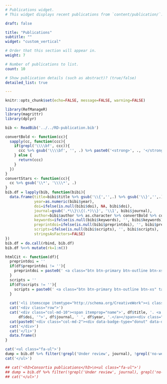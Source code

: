 ```yaml
---
# Publications widget.
# This widget displays recent publications from `content/publication/`.

draft: false

title: "Publications"
subtitle: ""
widget: "custom_vertical"

# Order that this section will appear in.
weight: 7

# Number of publications to list.
count: 10

# Show publication details (such as abstract)? (true/false)
detailed_list: true

---
```


```r
knitr::opts_chunk$set(echo=FALSE, message=FALSE, warning=FALSE)
```


```r
library(RefManageR)
library(magrittr)
library(dplyr)

bib <- ReadBib('../../RD-publication.bib')

convertBold <- function(cc){
  sapply(cc, function(ccc){
    if(grepl('\\\\bf', ccc)){
      ccc %>% gsub('\\\\bf', '', .) %>% paste0('<strong>', ., '</strong>') %>% return
    } else {
      return(ccc)
    }
  })
}
convertStars <- function(cc){
  cc %>% gsub('\\*', '\\\\*', .)
}
bib.df = lapply(bib, function(bibi){
  data.frame(title=bibi$title %>% gsub('\\{','',.) %>% gsub('\\}','',.),
             year=as.numeric(bibi$year),
             doi=ifelse(is.null(bibi$doi), NA, bibi$doi),
             journal=gsub('.*\\}\\{(.*)\\}', '\\1', bibi$journal),
             author=bibi$author %>% as.character %>% convertBold %>% convertStars %>% paste(collapse=', '),
             keywords=ifelse(is.null(bibi$keywords), '', bibi$keywords),
             preprintdoi=ifelse(is.null(bibi$preprintdoi), '', bibi$preprintdoi),
             scripts=ifelse(is.null(bibi$scripts), '', bibi$scripts),
             stringsAsFactors=FALSE)
})
bib.df = do.call(rbind, bib.df)
bib.df %<>% mutate(rk=1:n())
```

```r
htmlCit <- function(df){
  preprintdoi = ''
  if(df$preprintdoi != ''){
    preprintdoi = paste0(' <a class="btn btn-primary btn-outline btn-xs" target=\"_blank\" href="https://doi.org/', df$preprintdoi, '">Preprint</a>')
  }
  scripts = ''
  if(df$scripts != ''){
    scripts = paste0(' <a class="btn btn-primary btn-outline btn-xs" target=\"_blank\" href="', df$scripts, '">Data/Code</a>')
  }
  
  cat('<li itemscope itemtype="http://schema.org/CreativeWork"><i class="fa-li fa fa-file-text-o" aria-hidden="true"></i>')
  cat('<div class="row">')
  cat('<div class="col-md-10"><span itemprop="name">', df$title, '. <a target=\"_blank\" href="https://doi.org/',
      df$doi, '">', df$journal, ' ', df$year, '.</a></span><div class="authorpub">', df$author, '</div>', preprintdoi, scripts, '</div>', sep='')
  cat(paste0('<div class="col-md-2"><div data-badge-type="donut" data-doi="',df$doi,'" data-hide-no-mentions="true" data-hide-less-than="1" class="altmetric-embed" data-link-target="_blank"></div></div>'))
  cat('</div>')
  cat('</li>')
  data.frame()
}

cat('<ul class="fa-ul">')
dump = bib.df %>% filter(!grepl('Under review', journal), !grepl('no-website', keywords)) %>% group_by(desc(year),rk,title) %>% do(htmlCit(.))
cat('</ul>')

## cat('<h3>Consortia publications</h3>\n<ul class="fa-ul">')
## dump = bib.df %>% filter(!grepl('Under review', journal), grepl('no-website', keywords)) %>% group_by(desc(year),rk,title) %>% do(htmlCit(.))
## cat('</ul>')

```
